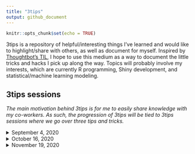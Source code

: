 ```yaml
---
title: "3tips"
output: github_document
---
```


```r
knitr::opts_chunk$set(echo = TRUE)
```

3tips is a repository of helpful/interesting things I've learned and would like to highlight/share with others, as well as document for myself. Inspired by [Thoughtbot's TIL](https://github.com/thoughtbot/til), I hope to use this medium as a way to document the little tricks and hacks I pick up along the way. Topics will probably involve my interests, which are currently R programming, Shiny development, and statistical/machine learning modeling. 

## 3tips sessions

*The main motivation behind 3tips is for me to easily share knowledge with my co-workers. As such, the progression of 3tips will be tied to 3tips sessions where we go over three tips and tricks.*

<details>
<summary>September 4, 2020</summary>

- [How I (currently) debug Shiny apps](shiny/debugging.md)
- [Utilizing {golem}'s `run_app()`](shiny/golem_run_app.md)
- [Functional UI development](shiny/ui_functions.md)
</details>

<details>
<summary>October 16, 2020</summary>

  - [Using mocks in unit tests](r_programming/mockery.md)
  - [Tooltips in R Shiny Using chartui](shiny/tooltips.md)

</details>

<details>
<summary>November 19, 2020</summary>

  - [Better database connections with `pool`]()
  - [Developing and deploying R pipelines with `drake`](r_programming/drake_pipelines.md)

</details>